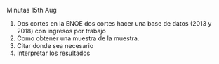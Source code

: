 Minutas 15th Aug

1. Dos cortes en la ENOE dos cortes hacer una base de datos (2013 y 2018) con ingresos por trabajo
2. Como obtener una muestra de la muestra.
3. Citar donde sea necesario
4. Interpretar los resultados